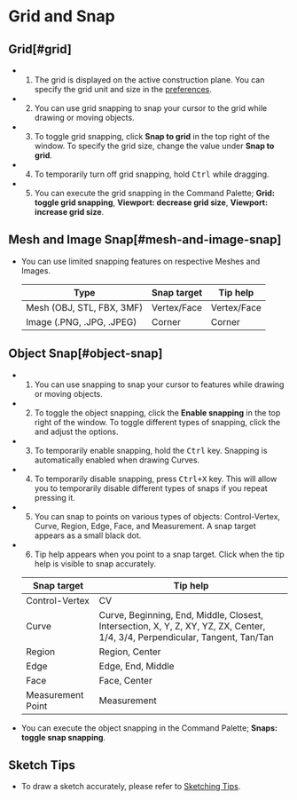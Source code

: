 
# Grid and Snap

## Grid[#grid]

- 1. The grid is displayed on the active construction plane. You can specify the grid unit and size in the [preferences](/plasticity-essentials/preferences).
- 2. You can use grid snapping to snap your cursor to the grid while drawing or moving objects.
- 3. To toggle grid snapping, click **Snap to grid** in the top right of the window. To specify the grid size, change the value under **Snap to grid**.
- 4. To temporarily turn off grid snapping, hold <kbd>Ctrl</kbd> while dragging.
- 5. You can execute the grid snapping in the Command Palette; **Grid: toggle grid snapping**, **Viewport: decrease grid size**, **Viewport: increase grid size**.

## Mesh and Image Snap[#mesh-and-image-snap]

- You can use limited snapping features on respective Meshes and Images.

   | Type                | Snap target | Tip help |
   | ------------------- | ----------- | -------- |
   | Mesh (OBJ, STL, FBX, 3MF)| Vertex/Face | Vertex/Face|
   | Image (.PNG, .JPG, .JPEG)| Corner | Corner | 

## Object Snap[#object-snap]

- 1. You can use snapping to snap your cursor to features while drawing or moving objects.
- 2. To toggle the object snapping, click the **Enable snapping** in the top right of the window.  To toggle different types of snapping, click the <ButtonIcon type="button-types-of-snapping" /> and adjust the options.
- 3. To temporarily enable snapping, hold the <kbd>Ctrl</kbd> key. Snapping is automatically enabled when drawing Curves.
- 4. To temporarily disable snapping, press <kbd>Ctrl+X</kbd> key. This will allow you to temporarily disable different types of snaps if you repeat pressing it.  
- 5. You can snap to points on various types of objects: Control-Vertex, Curve, Region, Edge, Face, and Measurement. A snap target appears as a small black dot.
- 6. Tip help appears when you point to a snap target. Click when the tip help is visible to snap accurately.

    | Snap target    | Tip help                                                                                                                     |
    | -------------- | ---------------------------------------------------------------------------------------------------------------------------- |
    | Control-Vertex | CV                                                                                                                           |
    | Curve          | Curve, Beginning, End, Middle, Closest, Intersection, X, Y, Z, XY, YZ, ZX, Center, 1/4, 3/4, Perpendicular, Tangent, Tan/Tan |
    | Region         | Region, Center                                                                                                               |
    | Edge           | Edge, End, Middle                                                                                                            |
    | Face           | Face, Center                                                                                                                 |
    | Measurement Point | Measurement                                                                                                               |

- You can execute the object snapping in the Command Palette; **Snaps: toggle snap snapping**. 

## Sketch Tips

- To draw a sketch accurately, please refer to [Sketching Tips](/tool/sketching-essentials).